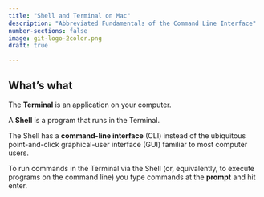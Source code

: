 ```yaml
---
title: "Shell and Terminal on Mac"
description: "Abbreviated Fundamentals of the Command Line Interface"
number-sections: false
image: git-logo-2color.png
draft: true

---
```


## What's what

The **Terminal** is an application on your computer. 

A **Shell** is a program that runs in the Terminal. 

The Shell has a **command-line interface** (CLI) instead of the ubiquitous point-and-click graphical-user interface (GUI) familiar to most computer users. 

To run commands in the Terminal via the Shell (or, equivalently, to execute programs on the command line) you type commands at the **prompt** and hit enter.